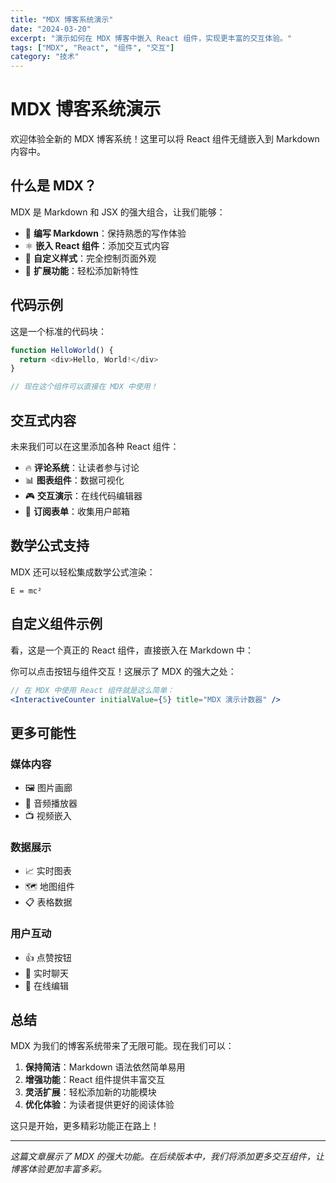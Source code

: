 ```yaml
---
title: "MDX 博客系统演示"
date: "2024-03-20"
excerpt: "演示如何在 MDX 博客中嵌入 React 组件，实现更丰富的交互体验。"
tags: ["MDX", "React", "组件", "交互"]
category: "技术"
---
```


# MDX 博客系统演示

欢迎体验全新的 MDX 博客系统！这里可以将 React 组件无缝嵌入到 Markdown 内容中。

## 什么是 MDX？

MDX 是 Markdown 和 JSX 的强大组合，让我们能够：

- 📝 **编写 Markdown**：保持熟悉的写作体验
- ⚛️ **嵌入 React 组件**：添加交互式内容
- 🎨 **自定义样式**：完全控制页面外观
- 🔧 **扩展功能**：轻松添加新特性

## 代码示例

这是一个标准的代码块：

```javascript
function HelloWorld() {
  return <div>Hello, World!</div>
}

// 现在这个组件可以直接在 MDX 中使用！
```

## 交互式内容

未来我们可以在这里添加各种 React 组件：

- 🔥 **评论系统**：让读者参与讨论
- 📊 **图表组件**：数据可视化
- 🎮 **交互演示**：在线代码编辑器
- 📧 **订阅表单**：收集用户邮箱

## 数学公式支持

MDX 还可以轻松集成数学公式渲染：

```
E = mc²
```

## 自定义组件示例

看，这是一个真正的 React 组件，直接嵌入在 Markdown 中：

<InteractiveCounter initialValue={5} title="MDX 演示计数器" />

你可以点击按钮与组件交互！这展示了 MDX 的强大之处：

```jsx
// 在 MDX 中使用 React 组件就是这么简单：
<InteractiveCounter initialValue={5} title="MDX 演示计数器" />
```

## 更多可能性

### 媒体内容
- 🖼️ 图片画廊
- 🎵 音频播放器
- 📺 视频嵌入

### 数据展示
- 📈 实时图表
- 🗺️ 地图组件
- 📋 表格数据

### 用户互动
- 👍 点赞按钮
- 💬 实时聊天
- 📝 在线编辑

## 总结

MDX 为我们的博客系统带来了无限可能。现在我们可以：

1. **保持简洁**：Markdown 语法依然简单易用
2. **增强功能**：React 组件提供丰富交互
3. **灵活扩展**：轻松添加新的功能模块
4. **优化体验**：为读者提供更好的阅读体验

这只是开始，更多精彩功能正在路上！

---

*这篇文章展示了 MDX 的强大功能。在后续版本中，我们将添加更多交互组件，让博客体验更加丰富多彩。*